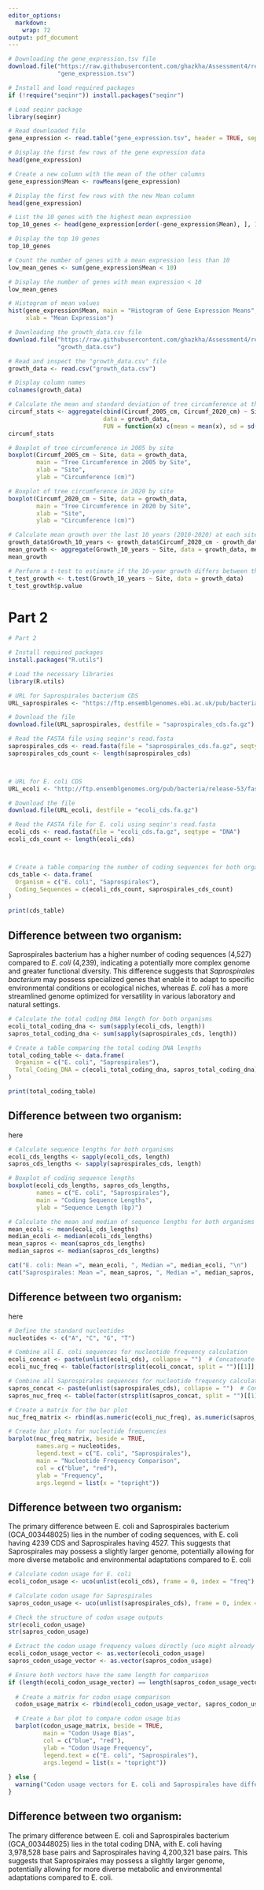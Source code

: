 ```yaml
---
editor_options:
  markdown:
    wrap: 72
output: pdf_document
---
```


```r
# Downloading the gene_expression.tsv file
download.file("https://raw.githubusercontent.com/ghazkha/Assessment4/refs/heads/main/gene_expression.tsv",
              "gene_expression.tsv")

# Install and load required packages
if (!require("seqinr")) install.packages("seqinr")

# Load seqinr package
library(seqinr)

# Read downloaded file
gene_expression <- read.table("gene_expression.tsv", header = TRUE, sep = "\t", row.names = 1)

# Display the first few rows of the gene expression data
head(gene_expression)

# Create a new column with the mean of the other columns
gene_expression$Mean <- rowMeans(gene_expression)

# Display the first few rows with the new Mean column
head(gene_expression)

# List the 10 genes with the highest mean expression
top_10_genes <- head(gene_expression[order(-gene_expression$Mean), ], 10)

# Display the top 10 genes
top_10_genes

# Count the number of genes with a mean expression less than 10
low_mean_genes <- sum(gene_expression$Mean < 10)

# Display the number of genes with mean expression < 10
low_mean_genes

```

```r
# Histogram of mean values
hist(gene_expression$Mean, main = "Histogram of Gene Expression Means", 
     xlab = "Mean Expression")

```
 
```r
# Downloading the growth_data.csv file
download.file("https://raw.githubusercontent.com/ghazkha/Assessment4/refs/heads/main/growth_data.csv",
              "growth_data.csv")

# Read and inspect the "growth_data.csv" file
growth_data <- read.csv("growth_data.csv")

# Display column names
colnames(growth_data)

# Calculate the mean and standard deviation of tree circumference at the start (2005) and end (2020) of the study for both sites
circumf_stats <- aggregate(cbind(Circumf_2005_cm, Circumf_2020_cm) ~ Site, 
                           data = growth_data, 
                           FUN = function(x) c(mean = mean(x), sd = sd(x)))
circumf_stats

# Boxplot of tree circumference in 2005 by site
boxplot(Circumf_2005_cm ~ Site, data = growth_data, 
        main = "Tree Circumference in 2005 by Site", 
        xlab = "Site", 
        ylab = "Circumference (cm)")

# Boxplot of tree circumference in 2020 by site
boxplot(Circumf_2020_cm ~ Site, data = growth_data, 
        main = "Tree Circumference in 2020 by Site", 
        xlab = "Site", 
        ylab = "Circumference (cm)")

# Calculate mean growth over the last 10 years (2010-2020) at each site
growth_data$Growth_10_years <- growth_data$Circumf_2020_cm - growth_data$Circumf_2010_cm
mean_growth <- aggregate(Growth_10_years ~ Site, data = growth_data, mean)
mean_growth

# Perform a t-test to estimate if the 10-year growth differs between the two sites
t_test_growth <- t.test(Growth_10_years ~ Site, data = growth_data)
t_test_growth$p.value


```

# Part 2

```r
# Part 2

# Install required packages
install.packages("R.utils")

# Load the necessary libraries
library(R.utils)

# URL for Saprospirales bacterium CDS
URL_saprospirales <- "https://ftp.ensemblgenomes.ebi.ac.uk/pub/bacteria/release-59/fasta/bacteria_58_collection/saprospirales_bacterium_gca_003448025/cds/Saprospirales_bacterium_gca_003448025.ASM344802v1.cds.all.fa.gz"

# Download the file
download.file(URL_saprospirales, destfile = "saprospirales_cds.fa.gz")

# Read the FASTA file using seqinr's read.fasta
saprospirales_cds <- read.fasta(file = "saprospirales_cds.fa.gz", seqtype = "DNA")
saprospirales_cds_count <- length(saprospirales_cds)



# URL for E. coli CDS
URL_ecoli <- "http://ftp.ensemblgenomes.org/pub/bacteria/release-53/fasta/bacteria_0_collection/escherichia_coli_str_k_12_substr_mg1655_gca_000005845/cds/Escherichia_coli_str_k_12_substr_mg1655_gca_000005845.ASM584v2.cds.all.fa.gz"

# Download the file
download.file(URL_ecoli, destfile = "ecoli_cds.fa.gz")

# Read the FASTA file for E. coli using seqinr's read.fasta
ecoli_cds <- read.fasta(file = "ecoli_cds.fa.gz", seqtype = "DNA")
ecoli_cds_count <- length(ecoli_cds)



# Create a table comparing the number of coding sequences for both organisms
cds_table <- data.frame(
  Organism = c("E. coli", "Saprospirales"),
  Coding_Sequences = c(ecoli_cds_count, saprospirales_cds_count)
)

print(cds_table)

```

## Difference between two organism:
Saprospirales bacterium has a higher number of coding sequences (4,527) compared to *E. coli* (4,239), indicating a potentially more complex genome and greater functional diversity. This difference suggests that *Saprospirales bacterium* may possess specialized genes that enable it to adapt to specific environmental conditions or ecological niches, whereas *E. coli* has a more streamlined genome optimized for versatility in various laboratory and natural settings.



```r

# Calculate the total coding DNA length for both organisms
ecoli_total_coding_dna <- sum(sapply(ecoli_cds, length))
sapros_total_coding_dna <- sum(sapply(saprospirales_cds, length))

# Create a table comparing the total coding DNA lengths
total_coding_table <- data.frame(
  Organism = c("E. coli", "Saprospirales"),
  Total_Coding_DNA = c(ecoli_total_coding_dna, sapros_total_coding_dna)
)

print(total_coding_table)
```

## Difference between two organism:
here


```r

# Calculate sequence lengths for both organisms
ecoli_cds_lengths <- sapply(ecoli_cds, length)
sapros_cds_lengths <- sapply(saprospirales_cds, length)

# Boxplot of coding sequence lengths
boxplot(ecoli_cds_lengths, sapros_cds_lengths,
        names = c("E. coli", "Saprospirales"),
        main = "Coding Sequence Lengths",
        ylab = "Sequence Length (bp)")

# Calculate the mean and median of sequence lengths for both organisms
mean_ecoli <- mean(ecoli_cds_lengths)
median_ecoli <- median(ecoli_cds_lengths)
mean_sapros <- mean(sapros_cds_lengths)
median_sapros <- median(sapros_cds_lengths)

cat("E. coli: Mean =", mean_ecoli, ", Median =", median_ecoli, "\n")
cat("Saprospirales: Mean =", mean_sapros, ", Median =", median_sapros, "\n")

```

## Difference between two organism:
here


```r

# Define the standard nucleotides
nucleotides <- c("A", "C", "G", "T")

# Combine all E. coli sequences for nucleotide frequency calculation
ecoli_concat <- paste(unlist(ecoli_cds), collapse = "")  # Concatenate all sequences
ecoli_nuc_freq <- table(factor(strsplit(ecoli_concat, split = "")[[1]], levels = nucleotides))

# Combine all Saprospirales sequences for nucleotide frequency calculation
sapros_concat <- paste(unlist(saprospirales_cds), collapse = "")  # Concatenate all sequences
sapros_nuc_freq <- table(factor(strsplit(sapros_concat, split = "")[[1]], levels = nucleotides))

# Create a matrix for the bar plot
nuc_freq_matrix <- rbind(as.numeric(ecoli_nuc_freq), as.numeric(sapros_nuc_freq))

# Create bar plots for nucleotide frequencies
barplot(nuc_freq_matrix, beside = TRUE,
        names.arg = nucleotides,
        legend.text = c("E. coli", "Saprospirales"),
        main = "Nucleotide Frequency Comparison",
        col = c("blue", "red"),
        ylab = "Frequency",
        args.legend = list(x = "topright"))
```

## Difference between two organism:

The primary difference between E. coli and Saprospirales bacterium (GCA_003448025) lies in the number of coding sequences, with E. coli having 4239 CDS and Saprospirales having 4527. This suggests that Saprospirales may possess a slightly larger genome, potentially allowing for more diverse metabolic and environmental adaptations compared to E. coli



```r

# Calculate codon usage for E. coli
ecoli_codon_usage <- uco(unlist(ecoli_cds), frame = 0, index = "freq")

# Calculate codon usage for Saprospirales
sapros_codon_usage <- uco(unlist(saprospirales_cds), frame = 0, index = "freq")

# Check the structure of codon usage outputs
str(ecoli_codon_usage)
str(sapros_codon_usage)

# Extract the codon usage frequency values directly (uco might already be a vector)
ecoli_codon_usage_vector <- as.vector(ecoli_codon_usage)
sapros_codon_usage_vector <- as.vector(sapros_codon_usage)

# Ensure both vectors have the same length for comparison
if (length(ecoli_codon_usage_vector) == length(sapros_codon_usage_vector)) {
  
  # Create a matrix for codon usage comparison
  codon_usage_matrix <- rbind(ecoli_codon_usage_vector, sapros_codon_usage_vector)

  # Create a bar plot to compare codon usage bias
  barplot(codon_usage_matrix, beside = TRUE,
          main = "Codon Usage Bias",
          col = c("blue", "red"),
          ylab = "Codon Usage Frequency",
          legend.text = c("E. coli", "Saprospirales"),
          args.legend = list(x = "topright"))
  
} else {
  warning("Codon usage vectors for E. coli and Saprospirales have different lengths.")
}


```

## Difference between two organism:
The primary difference between E. coli and Saprospirales bacterium (GCA_003448025) lies in the total coding DNA, with E. coli having 3,978,528 base pairs and Saprospirales having 4,200,321 base pairs. This suggests that Saprospirales may possess a slightly larger genome, potentially allowing for more diverse metabolic and environmental adaptations compared to E. coli.


